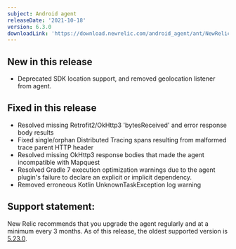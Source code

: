 ```yaml
---
subject: Android agent
releaseDate: '2021-10-18'
version: 6.3.0
downloadLink: 'https://download.newrelic.com/android_agent/ant/NewRelic_Android_Agent_6.3.0.zip'
---
```


## New in this release
* Deprecated SDK location support, and removed geolocation listener from agent. 

## Fixed in this release
* Resolved missing Retrofit2/OkHttp3 'bytesReceived' and error response body results
* Fixed single/orphan Distributed Tracing spans resulting from malformed trace parent HTTP header
* Resolved missing OkHttp3 response bodies that made the agent incompatible with Mapquest
* Resolved Gradle 7 execution optimization warnings due to the agent plugin's failure to declare an explicit or implicit dependency.
* Removed erroneous Kotlin UnknownTaskException log warning

## Support statement:
New Relic recommends that you upgrade the agent regularly and at a minimum every 3 months. As of this release, the oldest supported version is [5.23.0](https://docs.newrelic.com/docs/release-notes/mobile-release-notes/android-release-notes/android-5230).